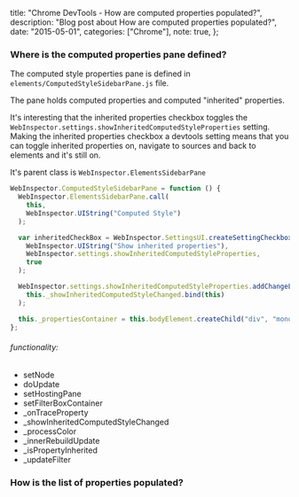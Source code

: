   title: "Chrome DevTools - How are computed properties populated?",
  description: "Blog post about How are computed properties populated?",
  date: "2015-05-01",
  categories: ["Chrome"],
  note: true,
};

### Where is the computed properties pane defined?

The computed style properties pane is defined in `elements/ComputedStyleSidebarPane.js` file.

The pane holds computed properties and computed "inherited" properties.

It's interesting that the inherited properties checkbox toggles the
`WebInspector.settings.showInheritedComputedStyleProperties` setting. Making the inherited properties checkbox a devtools setting means that you can toggle inherited properties on, navigate to sources and back to elements and it's still on.

It's parent class is `WebInspector.ElementsSidebarPane`

```js
WebInspector.ComputedStyleSidebarPane = function () {
  WebInspector.ElementsSidebarPane.call(
    this,
    WebInspector.UIString("Computed Style")
  );

  var inheritedCheckBox = WebInspector.SettingsUI.createSettingCheckbox(
    WebInspector.UIString("Show inherited properties"),
    WebInspector.settings.showInheritedComputedStyleProperties,
    true
  );

  WebInspector.settings.showInheritedComputedStyleProperties.addChangeListener(
    this._showInheritedComputedStyleChanged.bind(this)
  );

  this._propertiesContainer = this.bodyElement.createChild("div", "monospace");
};
```

###### functionality:

- setNode
- doUpdate
- setHostingPane
- setFilterBoxContainer
- \_onTraceProperty
- \_showInheritedComputedStyleChanged
- \_processColor
- \_innerRebuildUpdate
- \_isPropertyInherited
- \_updateFilter

### How is the list of properties populated?
